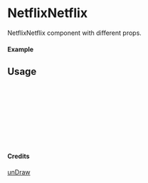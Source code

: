 
<Meta of={NetflixNetflix} title="unDraw/NetflixNetflix" />

# NetflixNetflix

NetflixNetflix component with different props.

#### Example

<Canvas of={NetflixNetflix.Primary} />

## Usage

```ts
import { NetflixNetflix } from "yadl-ui";

const Example = () => {
  return (
      <NetflixNetflix />
  );
};

export default Example;
```

#### Credits
[unDraw](https://undraw.co/illustrations)
